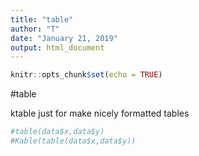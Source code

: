 ```yaml
---
title: "table"
author: "T"
date: "January 21, 2019"
output: html_document
---
```


```r
knitr::opts_chunk$set(echo = TRUE)
```

#table

ktable just for make nicely formatted tables

```r

#table(data$x,data$y)
#Kable(table(data$x,data$y))
```

